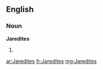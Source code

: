 ==English==

===Noun===
'''Jaredites'''

# {{plural of|[[Jaredite]]}}

[[ar:Jaredites]]
[[fr:Jaredites]]
[[mg:Jaredites]]
